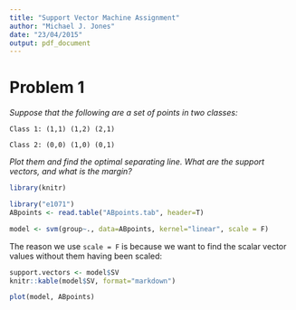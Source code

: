 ```yaml
---
title: "Support Vector Machine Assignment"
author: "Michael J. Jones"
date: "23/04/2015"
output: pdf_document
---
```


# Problem 1
*Suppose that the following are a set of points in two classes:*

`Class 1: (1,1) (1,2) (2,1)`

`Class 2: (0,0) (1,0) (0,1)`

*Plot them and find the optimal separating line. What are the support vectors, and what is the*
*margin?*

```r
library(knitr)
```

```r
library("e1071")
ABpoints <- read.table("ABpoints.tab", header=T)

model <- svm(group~., data=ABpoints, kernel="linear", scale = F)
```

The reason we use `scale = F` is because we want to find the scalar vector values without them having been scaled:
```r
support.vectors <- model$SV
knitr::kable(model$SV, format="markdown")
```

```r
plot(model, ABpoints)
```

